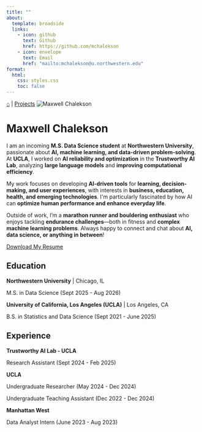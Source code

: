 ```yaml
---
title: ""
about:
  template: broadside
  links:
    - icon: github
      text: Github
      href: https://github.com/mchalekson
    - icon: envelope
      text: Email
      href: "mailto:mchalekson@u.northwestern.edu"
format:
  html:
    css: styles.css
    toc: false
---
```



```{=html}
<div class="container">

<!-- Update href paths to include /personal-website/ -->
<a href="index.html">⌂</a> | <a href="projects.html">Projects</a>
  
  <!-- centered Profile Image -->
  <img src="profile_pic.jpeg" alt="Maxwell Chalekson" class="profile-image">
  
  <!-- Wrap All Text Inside Centered div -->
  <div class="about-text">
    <h1>Maxwell Chalekson</h1>
    <p>
      I am an incoming <strong>M.S. Data Science student</strong> at <strong>Northwestern University</strong>, passionate about <strong>AI, machine learning, and data-driven problem-solving</strong>. 
      At <strong>UCLA</strong>, I worked on <strong>AI reliability and optimization</strong> in the <strong>Trustworthy AI Lab</strong>, analyzing <strong>large language models</strong> and <strong>improving computational efficiency</strong>.
    </p>

    <p>
      My work focuses on developing <strong>AI-driven tools</strong> for <strong>learning, decision-making, and user experiences</strong>, with interests in <strong>business, education, health, and emerging technologies</strong>. 
      I'm particularly fascinated by how AI can <strong>optimize human performance and enhance everyday life</strong>.
    </p>

    <p>
      Outside of work, I’m a <strong>marathon runner and bouldering enthusiast</strong> who enjoys tackling <strong>endurance challenges</strong>—both in fitness and <strong>complex machine learning problems</strong>.
      Always happy to connect and chat about <strong>AI, data science, or anything in between</strong>!
    </p>
  </div>

  <!-- Centered Resume Button -->
  <a href="Chalekson_Resume.pdf" class="btn-primary">Download My Resume</a>

  <!-- Education Section -->
  <div class="education">
    <h2>Education</h2>
    <p><strong>Northwestern University</strong> | Chicago, IL</p>
    <p>M.S. in Data Science (Sept 2025 - Aug 2026)</p>

    <p><strong>University of California, Los Angeles (UCLA)</strong> | Los Angeles, CA</p>
    <p>B.S. in Statistics and Data Science (Sept 2021 - June 2025)</p>
  </div>

  <!-- Experience Section -->
  <div class="experience">
    <h2>Experience</h2>
    
    <p><strong>Trustworthy AI Lab - UCLA</strong></p>
    <p>Research Assistant (Sept 2024 - Feb 2025)</p>

    <p><strong>UCLA</strong></p>
    <p>Undergraduate Researcher (May 2024 - Dec 2024)</p>
    
    <p>Undergraduate Teaching Assistant (Dec 2022 - Dec 2024)</p>

    <p><strong>Manhattan West</strong></p>
    <p>Data Analyst Intern (June 2023 - Aug 2023)</p>
  </div>

</div>
```